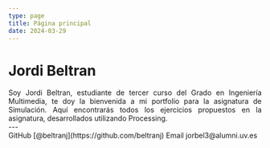 ```yaml
---
type: page
title: Página principal
date: 2024-03-29
---
```


# Jordi Beltran

<div align="justify">
Soy Jordi Beltran, estudiante de tercer curso del Grado en Ingeniería Multimedia,
te doy la bienvenida a mi portfolio para la asignatura de Simulación. 
Aquí encontrarás todos los ejercicios propuestos en la asignatura, desarrollados utilizando Processing.
</div>
---

<div>
  <i className="fa-brands fa-github"></i> GitHub [@beltranj](https://github.com/beltranj)
  <i className="fa-solid fa-envelope"></i> Email jorbel3@alumni.uv.es
</div>
